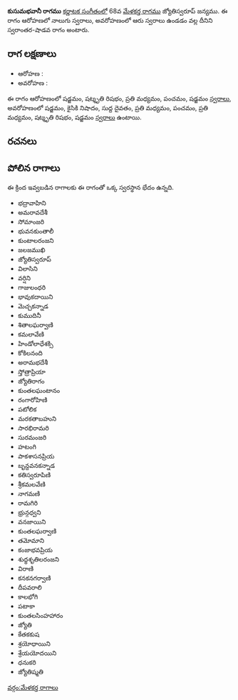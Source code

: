 {{Infobox ragam
	| name          	= కుసుమభవానీ
	| synonym	    	= 
	| mela          	= 
	| chakra        	= 
	| janaka        	= 
	| type          	= స్వరాంతర-శాడవ
	| arohanam      	= {{svaraC|S|R3|M2|P|S'}} 
	| avarohanam    	= {{svaraC|S'|N2|D1|M2|P|M2|R3|S}}
	| jeeva         	=
	| chhaya        	=
	| nyasa         	=
	| vishesha      	= 
	| equivalent  		= 
}}
{{కర్ణాటక సంగీత రాగాలు}}
'''కుసుమభవానీ రాగము''' [[కర్ణాటక సంగీతం]]లో 68వ [[మేళకర్త రాగము]] జ్యోతిస్వరూప్ జన్యము.  ఈ రాగం ఆరోహణలో నాలుగు స్వరాలు, అవరోహణంలో ఆరు స్వరాలు ఉండడం వల్ల దీనిని స్వరాంతర-షాడవ రాగం అంటారు.


==రాగ లక్షణాలు==


* ఆరోహణ : {{svaraC|S|R3|M2|P|S'}} 
* అవరోహణ : {{svaraC|S'|N2|D1|M2|P|M2|R3|S}}

ఈ రాగం ఆరోహణంలో షడ్జమం, షట్శృతి రిషభం, ప్రతి మధ్యమం, పంచమం, షడ్జమం [[స్వరాలు]], అవరోహణంలో షడ్జమం, కైసికి నిషాదం, సుద్ద దైవతం, ప్రతి మధ్యమం, పంచమం, ప్రతి మధ్యమం, షట్శృతి రిషభం, షడ్జమం [[స్వరాలు]] ఉంటాయి.

==రచనలు==



==పోలిన రాగాలు==
ఈ క్రింద ఇవ్వబడిన రాగాలకు ఈ రాగంతో ఒక్క స్వరస్థాన భేదం ఉన్నది.
* భద్రావాహిని
* అమరావదేశీ
* సోమాంజరి
* భువనకుంతాలీ
* కుంటాలరంజని
* జలజముఖి
* జ్యోతిస్వరూప్
* విలాసిని
* వర్షిని
* గాజులంధరి
* భావుకదాయిని
* మెచ్చకన్నాడ
* కుముదినీ
* శితాలఘర్వాణి
* కమలావేణి
* హిండోలాధేశక్సి
* కోకిలనంది
* అరామభదేశీ
* స్తోత్రాప్రియా
* జ్యోతిరాగం
* కుంతలఘంటానం
* రంగారోహిణి
* పటోలిక
* మరకతాబహుని
* సారభిరామరి
* సురమంజరి
* హటంగి
* పాకశాసనప్రియ
* బృన్దవనకన్నాడ
* కతిస్వరూపిణి
* శ్రీకమలవేణి
* నాగమణి
* రామగిరి
* భ్రున్గధ్వని
* వనజాయిని
* కుంతలఘర్వాణి
* తమోమాని
* కంజాభవప్రియ
* శుధ్ధశృతిలరంజని
* విరాణి
* కనకనగర్వాణి
* దీపవరాలి
* కాలభోగి
* పటాకా
* కుంతలసింహహారం
* జ్యోతి
* కేతకకుష
* శ్రయోధాయిని
* శ్రేయయోదయిని
* ధనుకరి
* జ్యోతిష్మతి



[[వర్గం:మేళకర్త రాగాలు]]